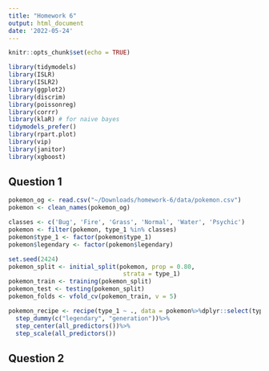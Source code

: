 ```yaml
---
title: "Homework 6"
output: html_document
date: '2022-05-24'
---
```


```r
knitr::opts_chunk$set(echo = TRUE)
```

```r
library(tidymodels)
library(ISLR) 
library(ISLR2) 
library(ggplot2)
library(discrim)
library(poissonreg)
library(corrr)
library(klaR) # for naive bayes
tidymodels_prefer()
library(rpart.plot)
library(vip)
library(janitor)
library(xgboost)
```

## Question 1

```r
pokemon_og <- read.csv("~/Downloads/homework-6/data/pokemon.csv")
pokemon <- clean_names(pokemon_og)

classes <- c('Bug', 'Fire', 'Grass', 'Normal', 'Water', 'Psychic')
pokemon <- filter(pokemon, type_1 %in% classes)
pokemon$type_1 <- factor(pokemon$type_1)
pokemon$legendary <- factor(pokemon$legendary)

set.seed(2424)
pokemon_split <- initial_split(pokemon, prop = 0.80,
                                strata = type_1)
pokemon_train <- training(pokemon_split) 
pokemon_test <- testing(pokemon_split)
pokemon_folds <- vfold_cv(pokemon_train, v = 5)

pokemon_recipe <- recipe(type_1 ~ ., data = pokemon%>%dplyr::select(type_1,hp:legendary))%>%
  step_dummy(c("legendary", "generation"))%>%
  step_center(all_predictors())%>%
  step_scale(all_predictors())
```


## Question 2

```r

```

